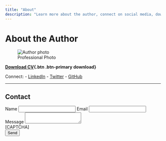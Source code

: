 ```yaml
---
title: "About"
description: "Learn more about the author, connect on social media, download the CV, or get in touch."
---
```


# About the Author

![Professional Photo](profile.jpg){.author-photo alt="Author photo"}

**[Download CV](cv.pdf){.btn .btn-primary download}**

Connect:
- [LinkedIn](https://www.linkedin.com/){.social-icon aria-label="LinkedIn"}
- [Twitter](https://twitter.com/){.social-icon aria-label="Twitter"}
- [GitHub](https://github.com/){.social-icon aria-label="GitHub"}

---

## Contact

<form action="#" method="post" class="contact-form" aria-label="Contact form">
  <label for="name">Name</label>
  <input type="text" id="name" name="name" required aria-required="true">
  <label for="email">Email</label>
  <input type="email" id="email" name="email" required aria-required="true">
  <label for="message">Message</label>
  <textarea id="message" name="message" required aria-required="true"></textarea>
  <!-- CAPTCHA placeholder -->
  <div class="captcha">[CAPTCHA]</div>
  <button type="submit">Send</button>
</form>
